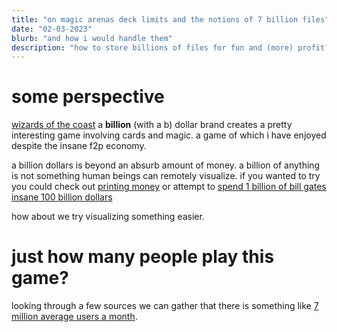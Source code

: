 ```yaml
---
title: "on magic arenas deck limits and the notions of 7 billion files"
date: "02-03-2023"
blurb: "and how i would handle them" 
description: "how to store billions of files for fun and (more) profit?"
---
```


# some perspective
[wizards of the coast](https://articles.starcitygames.com/magic-the-gathering/magic-the-gathering-becomes-hasbros-first-1-billion-brand/) a **billion** (with a b) dollar brand creates a
pretty interesting game involving cards and magic. a game of which i have enjoyed despite the insane f2p economy.

a billion dollars is beyond an absurb amount of money. a billion of anything is not something human beings can remotely visualize. if you wanted to try you could check out
[printing money](https://neal.fun/printing-money/) or attempt to [spend 1 billion of bill gates insane 100 billion dollars](https://neal.fun/spend/)

how about we try visualizing something easier.

# just how many people play this game?
looking through a few sources we can gather that there is something like [7 million average users a month](https://activeplayer.io/magic-the-gathering-arena/).


